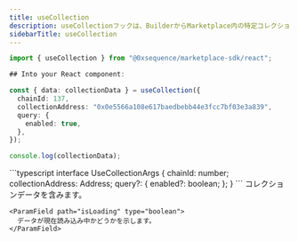 ```yaml
---
title: useCollection
description: useCollectionフックは、BuilderからMarketplace内の特定コレクションアドレスに関する情報を取得します。返されるデータには、chainId、アドレス、シンボルなどの詳細が含まれます。
sidebarTitle: useCollection
---
```


```typescript
import { useCollection } from "@0xsequence/marketplace-sdk/react";

## Into your React component:

const { data: collectionData } = useCollection({
  chainId: 137,
  collectionAddress: "0x0e5566a108e617baedbebb44e3fcc7bf03e3a839",
  query: {
    enabled: true,
  },
});

console.log(collectionData);
```

<ResponseField name="useCollection details">
  <ResponseField name="* params" />

  <Expandable>
    ```typescript
    interface UseCollectionArgs {
      chainId: number;
      collectionAddress: Address;
      query?: {
        enabled?: boolean;
      };
    }
    ```
  </Expandable>

  <ResponseField name="* return properties" />

  <Expandable>
    <ParamField path="data" type="ContractInfo">
      コレクションデータを含みます。
    </ParamField>

    <ParamField path="isLoading" type="boolean">
      データが現在読み込み中かどうかを示します。
    </ParamField>
  </Expandable>
</ResponseField>